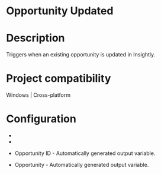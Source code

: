 ﻿# Opportunity Updated

# Description

Triggers when an existing opportunity is updated in Insightly.

# Project compatibility

Windows | Cross-platform

# Configuration

* 
* 



* Opportunity ID - Automatically generated output variable.
* Opportunity - Automatically generated output variable.
